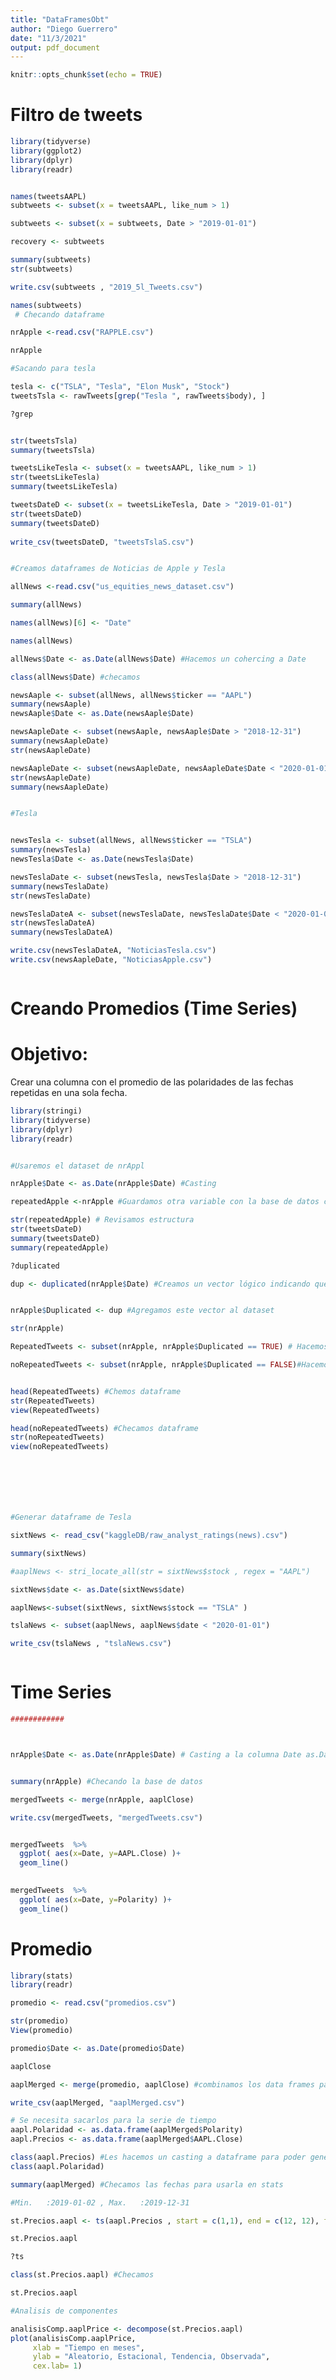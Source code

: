 ```yaml
---
title: "DataFramesObt"
author: "Diego Guerrero"
date: "11/3/2021"
output: pdf_document
---
```


```r
knitr::opts_chunk$set(echo = TRUE)
```


# Filtro de tweets
```r
library(tidyverse)
library(ggplot2)
library(dplyr)
library(readr)


names(tweetsAAPL)
subtweets <- subset(x = tweetsAAPL, like_num > 1)

subtweets <- subset(x = subtweets, Date > "2019-01-01")

recovery <- subtweets

summary(subtweets)
str(subtweets)

write.csv(subtweets , "2019_5l_Tweets.csv")

names(subtweets)
 # Checando dataframe 

nrApple <-read.csv("RAPPLE.csv")

nrApple

#Sacando para tesla 

tesla <- c("TSLA", "Tesla", "Elon Musk", "Stock")
tweetsTsla <- rawTweets[grep("Tesla ", rawTweets$body), ]

?grep


str(tweetsTsla)
summary(tweetsTsla)

tweetsLikeTesla <- subset(x = tweetsAAPL, like_num > 1)
str(tweetsLikeTesla)
summary(tweetsLikeTesla)

tweetsDateD <- subset(x = tweetsLikeTesla, Date > "2019-01-01") 
str(tweetsDateD)
summary(tweetsDateD)
  
write_csv(tweetsDateD, "tweetsTslaS.csv")


#Creamos dataframes de Noticias de Apple y Tesla 

allNews <-read.csv("us_equities_news_dataset.csv")

summary(allNews)

names(allNews)[6] <- "Date"

names(allNews)

allNews$Date <- as.Date(allNews$Date) #Hacemos un cohercing a Date 

class(allNews$Date) #checamos 

newsAaple <- subset(allNews, allNews$ticker == "AAPL")
summary(newsAaple)
newsAaple$Date <- as.Date(newsAaple$Date)

newsAapleDate <- subset(newsAaple, newsAaple$Date > "2018-12-31")
summary(newsAapleDate)
str(newsAapleDate)

newsAapleDate <- subset(newsAapleDate, newsAapleDate$Date < "2020-01-01") 
str(newsAapleDate)
summary(newsAapleDate)


#Tesla 


newsTesla <- subset(allNews, allNews$ticker == "TSLA")
summary(newsTesla)
newsTesla$Date <- as.Date(newsTesla$Date)

newsTeslaDate <- subset(newsTesla, newsTesla$Date > "2018-12-31")
summary(newsTeslaDate)
str(newsTeslaDate)

newsTeslaDateA <- subset(newsTeslaDate, newsTeslaDate$Date < "2020-01-01") 
str(newsTeslaDateA)
summary(newsTeslaDateA)

write.csv(newsTeslaDateA, "NoticiasTesla.csv")
write.csv(newsAapleDate, "NoticiasApple.csv")



```
# Creando Promedios (Time Series)
# Objetivo:
Crear una columna con el promedio de las polaridades de las fechas repetidas en una sola fecha.

```r

library(stringi)
library(tidyverse)
library(dplyr)
library(readr)


#Usaremos el dataset de nrAppl 

nrApple$Date <- as.Date(nrApple$Date) #Casting

repeatedApple <-nrApple #Guardamos otra variable con la base de datos con valores repetidos, por si acaso.

str(repeatedApple) # Revisamos estructura 
str(tweetsDateD)
summary(tweetsDateD)
summary(repeatedApple)

?duplicated

dup <- duplicated(nrApple$Date) #Creamos un vector lógico indicando que está repetido o no


nrApple$Duplicated <- dup #Agregamos este vector al dataset

str(nrApple)

RepeatedTweets <- subset(nrApple, nrApple$Duplicated == TRUE) # Hacemos un subset de los datos que se fije si es TRUE la columna "Duplicated" 

noRepeatedTweets <- subset(nrApple, nrApple$Duplicated == FALSE)#Hacemos un subset de los datos que se fije si es FLASE la columna "Duplicated" 


head(RepeatedTweets) #Chemos dataframe
str(RepeatedTweets)
view(RepeatedTweets)

head(noRepeatedTweets) #Checamos dataframe
str(noRepeatedTweets)
view(noRepeatedTweets)







#Generar dataframe de Tesla 

sixtNews <- read_csv("kaggleDB/raw_analyst_ratings(news).csv")

summary(sixtNews)

#aaplNews <- stri_locate_all(str = sixtNews$stock , regex = "AAPL")

sixtNews$date <- as.Date(sixtNews$date)

aaplNews<-subset(sixtNews, sixtNews$stock == "TSLA" )

tslaNews <- subset(aaplNews, aaplNews$date < "2020-01-01")

write_csv(tslaNews , "tslaNews.csv")



```

# Time Series 

```r
############



nrApple$Date <- as.Date(nrApple$Date) # Casting a la columna Date as.Date


summary(nrApple) #Checando la base de datos 

mergedTweets <- merge(nrApple, aaplClose) 

write.csv(mergedTweets, "mergedTweets.csv")


mergedTweets  %>% 
  ggplot( aes(x=Date, y=AAPL.Close) )+
  geom_line() 
  

mergedTweets  %>% 
  ggplot( aes(x=Date, y=Polarity) )+
  geom_line() 


```


# Promedio 
```r

library(stats)
library(readr)

promedio <- read.csv("promedios.csv")

str(promedio)
View(promedio)

promedio$Date <- as.Date(promedio$Date)

aaplClose

aaplMerged <- merge(promedio, aaplClose) #combinamos los data frames para obtener un dataframe maestro con precios, sentimiento y subjetividad  

write_csv(aaplMerged, "aaplMerged.csv")

# Se necesita sacarlos para la serie de tiempo 
aapl.Polaridad <- as.data.frame(aaplMerged$Polarity)
aapl.Precios <- as.data.frame(aaplMerged$AAPL.Close) 

class(aapl.Precios) #Les hacemos un casting a dataframe para poder generar la serie de tiempo 
class(aapl.Polaridad)

summary(aaplMerged) #Checamos las fechas para usarla en stats 

#Min.   :2019-01-02 , Max.   :2019-12-31

st.Precios.aapl <- ts(aapl.Precios , start = c(1,1), end = c(12, 12), frequency = 12 ) #Le damos formato de serie de tiempo 

st.Precios.aapl

?ts

class(st.Precios.aapl) #Checamos 

st.Precios.aapl

#Analisis de componentes

analisisComp.aaplPrice <- decompose(st.Precios.aapl)
plot(analisisComp.aaplPrice, 
     xlab = "Tiempo en meses",
     ylab = "Aleatorio, Estacional, Tendencia, Observada",
     cex.lab= 1)


```


